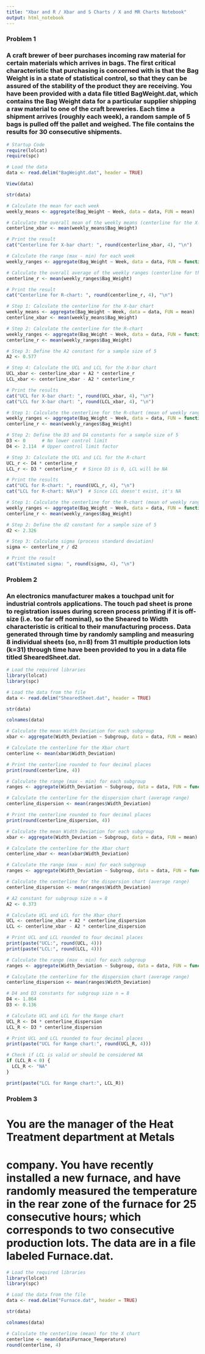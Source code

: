 ---
title: "Xbar and R / Xbar and S Charts / X and MR Charts Notebook"
output: html_notebook
---

### Problem 1

### A craft brewer of beer purchases incoming raw material for certain materials which arrives in bags. The first critical characteristic that purchasing is concerned with is that the Bag Weight is in a state of statistical control, so that they can be assured of the stability of the product they are receiving. You have been provided with a data file titled BagWeight.dat, which contains the Bag Weight data for a particular supplier shipping a raw material to one of the craft breweries. Each time a shipment arrives (roughly each week), a random sample of 5 bags is pulled off the pallet and weighed. The file contains the results for 30 consecutive shipments.


```{r}

# Startup Code
require(lolcat)
require(spc)

# Load the data
data <- read.delim("BagWeight.dat", header = TRUE)

View(data)

str(data)
```

```{r}
# Calculate the mean for each week
weekly_means <- aggregate(Bag_Weight ~ Week, data = data, FUN = mean)

# Calculate the overall mean of the weekly means (centerline for the X-bar chart)
centerline_xbar <- mean(weekly_means$Bag_Weight)

# Print the result
cat("Centerline for X-bar chart: ", round(centerline_xbar, 4), "\n")
```

```{r}
# Calculate the range (max - min) for each week
weekly_ranges <- aggregate(Bag_Weight ~ Week, data = data, FUN = function(x) max(x) - min(x))

# Calculate the overall average of the weekly ranges (centerline for the R-chart)
centerline_r <- mean(weekly_ranges$Bag_Weight)

# Print the result
cat("Centerline for R-chart: ", round(centerline_r, 4), "\n")

```

```{r}
# Step 1: Calculate the centerline for the X-bar chart
weekly_means <- aggregate(Bag_Weight ~ Week, data = data, FUN = mean)
centerline_xbar <- mean(weekly_means$Bag_Weight)

# Step 2: Calculate the centerline for the R-chart
weekly_ranges <- aggregate(Bag_Weight ~ Week, data = data, FUN = function(x) max(x) - min(x))
centerline_r <- mean(weekly_ranges$Bag_Weight)

# Step 3: Define the A2 constant for a sample size of 5
A2 <- 0.577

# Step 4: Calculate the UCL and LCL for the X-bar chart
UCL_xbar <- centerline_xbar + A2 * centerline_r
LCL_xbar <- centerline_xbar - A2 * centerline_r

# Print the results
cat("UCL for X-bar chart: ", round(UCL_xbar, 4), "\n")
cat("LCL for X-bar chart: ", round(LCL_xbar, 4), "\n")
```

```{r}
# Step 1: Calculate the centerline for the R-chart (mean of weekly ranges)
weekly_ranges <- aggregate(Bag_Weight ~ Week, data = data, FUN = function(x) max(x) - min(x))
centerline_r <- mean(weekly_ranges$Bag_Weight)

# Step 2: Define the D3 and D4 constants for a sample size of 5
D3 <- 0      # No lower control limit
D4 <- 2.114  # Upper control limit factor

# Step 3: Calculate the UCL and LCL for the R-chart
UCL_r <- D4 * centerline_r
LCL_r <- D3 * centerline_r  # Since D3 is 0, LCL will be NA

# Print the results
cat("UCL for R-chart: ", round(UCL_r, 4), "\n")
cat("LCL for R-chart: NA\n")  # Since LCL doesn't exist, it's NA
```

```{r}
# Step 1: Calculate the centerline for the R-chart (mean of weekly ranges)
weekly_ranges <- aggregate(Bag_Weight ~ Week, data = data, FUN = function(x) max(x) - min(x))
centerline_r <- mean(weekly_ranges$Bag_Weight)

# Step 2: Define the d2 constant for a sample size of 5
d2 <- 2.326

# Step 3: Calculate sigma (process standard deviation)
sigma <- centerline_r / d2

# Print the result
cat("Estimated sigma: ", round(sigma, 4), "\n")
```

### Problem 2

### An electronics manufacturer makes a touchpad unit for industrial controls applications. The touch pad sheet is prone to registration issues during screen process printing if it is off-size (i.e. too far off nominal), so the Sheared to Width characteristic is critical to their manufacturing process. Data generated through time by randomly sampling and measuring 8 individual sheets (so, n=8) from 31 multiple production lots (k=31) through time have been provided to you in a data file titled ShearedSheet.dat.

```{r}
# Load the required libraries
library(lolcat)
library(spc)

# Load the data from the file
data <- read.delim("ShearedSheet.dat", header = TRUE)

str(data)

colnames(data)
```

```{r}
# Calculate the mean Width Deviation for each subgroup
xbar <- aggregate(Width_Deviation ~ Subgroup, data = data, FUN = mean)

# Calculate the centerline for the Xbar chart
centerline <- mean(xbar$Width_Deviation)

# Print the centerline rounded to four decimal places
print(round(centerline, 4))
```

```{r}
# Calculate the range (max - min) for each subgroup
ranges <- aggregate(Width_Deviation ~ Subgroup, data = data, FUN = function(x) max(x) - min(x))

# Calculate the centerline for the dispersion chart (average range)
centerline_dispersion <- mean(ranges$Width_Deviation)

# Print the centerline rounded to four decimal places
print(round(centerline_dispersion, 4))

```

```{r}
# Calculate the mean Width Deviation for each subgroup
xbar <- aggregate(Width_Deviation ~ Subgroup, data = data, FUN = mean)

# Calculate the centerline for the Xbar chart
centerline_xbar <- mean(xbar$Width_Deviation)

# Calculate the range (max - min) for each subgroup
ranges <- aggregate(Width_Deviation ~ Subgroup, data = data, FUN = function(x) max(x) - min(x))

# Calculate the centerline for the dispersion chart (average range)
centerline_dispersion <- mean(ranges$Width_Deviation)

# A2 constant for subgroup size n = 8
A2 <- 0.373

# Calculate UCL and LCL for the Xbar chart
UCL <- centerline_xbar + A2 * centerline_dispersion
LCL <- centerline_xbar - A2 * centerline_dispersion

# Print UCL and LCL rounded to four decimal places
print(paste("UCL:", round(UCL, 4)))
print(paste("LCL:", round(LCL, 4)))
```

```{r}
# Calculate the range (max - min) for each subgroup
ranges <- aggregate(Width_Deviation ~ Subgroup, data = data, FUN = function(x) max(x) - min(x))

# Calculate the centerline for the dispersion chart (average range)
centerline_dispersion <- mean(ranges$Width_Deviation)

# D4 and D3 constants for subgroup size n = 8
D4 <- 1.864
D3 <- 0.136

# Calculate UCL and LCL for the Range chart
UCL_R <- D4 * centerline_dispersion
LCL_R <- D3 * centerline_dispersion

# Print UCL and LCL rounded to four decimal places
print(paste("UCL for Range chart:", round(UCL_R, 4)))

# Check if LCL is valid or should be considered NA
if (LCL_R < 0) {
  LCL_R <- "NA"
}

print(paste("LCL for Range chart:", LCL_R))
```

### Problem 3
# You are the manager of the Heat Treatment department at Metals
# company. You have recently installed a new furnace, and have randomly measured the temperature in the rear zone of the furnace for 25 consecutive hours; which corresponds to two consecutive production lots. The data are in a file labeled Furnace.dat.

```{r}
# Load the required libraries
library(lolcat)
library(spc)

# Load the data from the file
data <- read.delim("Furnace.dat", header = TRUE)

str(data)

colnames(data)


```

```{r}
# Calculate the centerline (mean) for the X chart
centerline <- mean(data$Furnace_Temperature)
round(centerline, 4)

```







